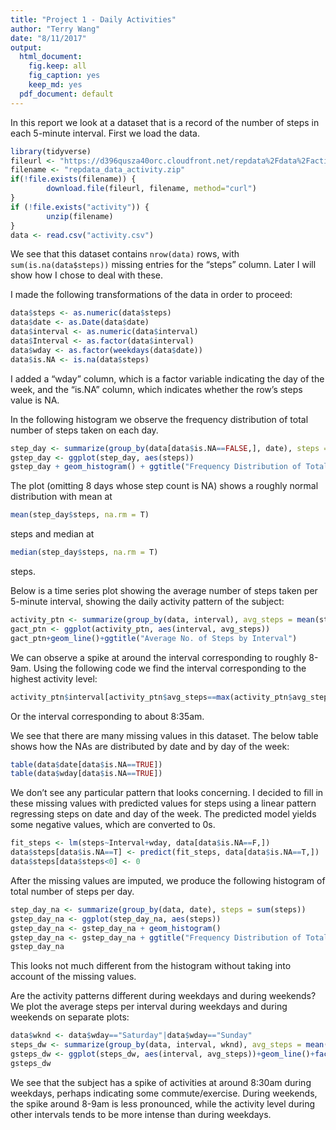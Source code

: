 ```yaml
---
title: "Project 1 - Daily Activities"
author: "Terry Wang"
date: "8/11/2017"
output:
  html_document: 
    fig.keep: all
    fig_caption: yes
    keep_md: yes
  pdf_document: default
---
```


In this report we look at a dataset that is a record of the number of steps in each 5-minute interval. First we load the data.

```r
library(tidyverse)
fileurl <- "https://d396qusza40orc.cloudfront.net/repdata%2Fdata%2Factivity.zip"
filename <- "repdata_data_activity.zip"
if(!file.exists(filename)) {
        download.file(fileurl, filename, method="curl")
}
if (!file.exists("activity")) {
        unzip(filename) 
}
data <- read.csv("activity.csv")
```

We see that this dataset contains `nrow(data)` rows, with `sum(is.na(data$steps))` missing entries for the "steps" column.  Later I will show how I chose to deal with these.

I made the following transformations of the data in order to proceed:

```r
data$steps <- as.numeric(data$steps)
data$date <- as.Date(data$date)
data$interval <- as.numeric(data$interval)
data$Interval <- as.factor(data$interval)
data$wday <- as.factor(weekdays(data$date))
data$is.NA <- is.na(data$steps)
```

I added a "wday" column, which is a factor variable indicating the day of the week, and the "is.NA" column, which indicates whether the row's steps value is NA.

In the following histogram we observe the frequency distribution of total number of steps taken on each day.

```r
step_day <- summarize(group_by(data[data$is.NA==FALSE,], date), steps = sum(steps))
gstep_day <- ggplot(step_day, aes(steps))
gstep_day + geom_histogram() + ggtitle("Frequency Distribution of Total No. of Steps per Day")
```

The plot (omitting 8 days whose step count is NA) shows a roughly normal distribution with mean at 

```r
mean(step_day$steps, na.rm = T)
```

steps and median at 

```r
median(step_day$steps, na.rm = T)
```

steps.

Below is a time series plot showing the average number of steps taken per 5-minute interval, showing the daily activity pattern of the subject:

```r
activity_ptn <- summarize(group_by(data, interval), avg_steps = mean(steps, na.rm = T))
gact_ptn <- ggplot(activity_ptn, aes(interval, avg_steps))
gact_ptn+geom_line()+ggtitle("Average No. of Steps by Interval")
```

We can observe a spike at around the interval corresponding to roughly 8-9am.  Using the following code we find the interval corresponding to the highest activity level:

```r
activity_ptn$interval[activity_ptn$avg_steps==max(activity_ptn$avg_steps)]
```

Or the interval corresponding to about 8:35am.

We see that there are many missing values in this dataset. The below table shows how the NAs are distributed by date and by day of the week:

```r
table(data$date[data$is.NA==TRUE])
table(data$wday[data$is.NA==TRUE])
```

We don't see any particular pattern that looks concerning.  I decided to fill in these missing values with predicted values for steps using a linear pattern regressing steps on date and day of the week. The predicted model yields some negative values, which are converted to 0s.

```r
fit_steps <- lm(steps~Interval+wday, data[data$is.NA==F,])
data$steps[data$is.NA==T] <- predict(fit_steps, data[data$is.NA==T,])
data$steps[data$steps<0] <- 0
```

After the missing values are imputed, we produce the following histogram of total number of steps per day.

```r
step_day_na <- summarize(group_by(data, date), steps = sum(steps))
gstep_day_na <- ggplot(step_day_na, aes(steps))
gstep_day_na <- gstep_day_na + geom_histogram()
gstep_day_na <- gstep_day_na + ggtitle("Frequency Distribution of Total No. of Steps per Day, NAs Imputed")
gstep_day_na
```

This looks not much different from the histogram without taking into account of the missing values.

Are the activity patterns different during weekdays and during weekends? We plot the average steps per interval during weekdays and during weekends on separate plots:

```r
data$wknd <- data$wday=="Saturday"|data$wday=="Sunday"
steps_dw <- summarize(group_by(data, interval, wknd), avg_steps = mean(steps))
gsteps_dw <- ggplot(steps_dw, aes(interval, avg_steps))+geom_line()+facet_grid(.~wknd)+ggtitle("Activity Patterns, Weekdays (FALSE) and Weekends (TRUE)")
gsteps_dw
```

We see that the subject has a spike of activities at around 8:30am during weekdays, perhaps indicating some commute/exercise. During weekends, the spike around 8-9am is less pronounced, while the activity level during other intervals tends to be more intense than during weekdays.
